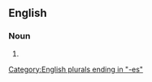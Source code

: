 {{also|land masses}}

==English==

===Noun===
{{head|en|noun plural form}}

# {{plural of|landmass|lang=en}}

[[Category:English plurals ending in "-es"]]